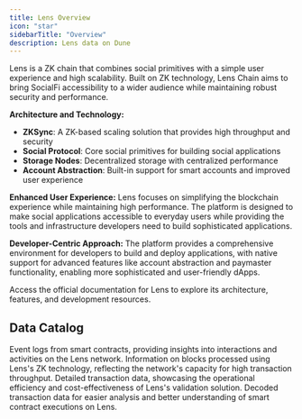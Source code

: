 ```yaml
---
title: Lens Overview
icon: "star"
sidebarTitle: "Overview"
description: Lens data on Dune
---
```


Lens is a ZK chain that combines social primitives with a simple user experience and high scalability. Built on ZK technology, Lens Chain aims to bring SocialFi accessibility to a wider audience while maintaining robust security and performance.

**Architecture and Technology:**

- **ZKSync**: A ZK-based scaling solution that provides high throughput and security
- **Social Protocol**: Core social primitives for building social applications
- **Storage Nodes**: Decentralized storage with centralized performance
- **Account Abstraction**: Built-in support for smart accounts and improved user experience

**Enhanced User Experience:**
Lens focuses on simplifying the blockchain experience while maintaining high performance. The platform is designed to make social applications accessible to everyday users while providing the tools and infrastructure developers need to build sophisticated applications.

**Developer-Centric Approach:**
The platform provides a comprehensive environment for developers to build and deploy applications, with native support for advanced features like account abstraction and paymaster functionality, enabling more sophisticated and user-friendly dApps.

<CardGroup cols={1}>
  <Card title="Lens documentation" icon="link" href="https://lens.xyz/docs/chain/overview">
    Access the official documentation for Lens to explore its architecture, features, and development resources.
  </Card>
</CardGroup>

## Data Catalog

<CardGroup cols={2}>
  <Card title="Logs" icon="bolt" href="./raw/logs">
    Event logs from smart contracts, providing insights into interactions and activities on the Lens network.
  </Card>
  <Card title="Blocks" icon="cubes" href="./raw/blocks">
    Information on blocks processed using Lens's ZK technology, reflecting the network's capacity for high transaction throughput.
  </Card>
  <Card title="Transactions" icon="message-arrow-up" href="./raw/transactions">
    Detailed transaction data, showcasing the operational efficiency and cost-effectiveness of Lens's validation solution.
  </Card>
  <Card title="decoded" icon="file" href="./decoded/overview">
    Decoded transaction data for easier analysis and better understanding of smart contract executions on Lens.
  </Card>
</CardGroup>
